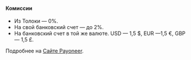 <Cut title="2%">

#### Комиссии

- Из Толоки — 0%.
- На свой банковский счет — до 2%.
- На банковский счет в той же валюте. USD — 1,5 $, EUR —1,5 €, GBP — 1,5 £.

Подробнее на [Сайте Payoneer](https://www.payoneer.com/ru/about/fees/).

</Cut>

